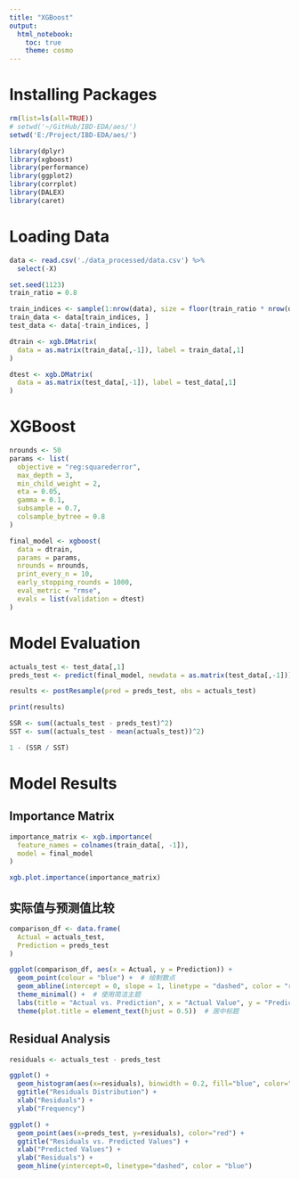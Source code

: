 ```yaml
---
title: "XGBoost"
output: 
  html_notebook:
    toc: true
    theme: cosmo
---
```


# Installing Packages

```r
rm(list=ls(all=TRUE))
# setwd('~/GitHub/IBD-EDA/aes/')
setwd('E:/Project/IBD-EDA/aes/')
```

```r
library(dplyr)
library(xgboost)
library(performance)
library(ggplot2)
library(corrplot)
library(DALEX)
library(caret)
```

# Loading Data

```r
data <- read.csv('./data_processed/data.csv') %>%
  select(-X)
```

```r
set.seed(1123)
train_ratio = 0.8

train_indices <- sample(1:nrow(data), size = floor(train_ratio * nrow(data)))
train_data <- data[train_indices, ]
test_data <- data[-train_indices, ]
```

```r
dtrain <- xgb.DMatrix(
  data = as.matrix(train_data[,-1]), label = train_data[,1]
)

dtest <- xgb.DMatrix(
  data = as.matrix(test_data[,-1]), label = test_data[,1]
)

```

# XGBoost

```r
nrounds <- 50
params <- list(
  objective = "reg:squarederror",
  max_depth = 3,
  min_child_weight = 2,
  eta = 0.05,
  gamma = 0.1,
  subsample = 0.7,
  colsample_bytree = 0.8
)

final_model <- xgboost(
  data = dtrain, 
  params = params, 
  nrounds = nrounds, 
  print_every_n = 10, 
  early_stopping_rounds = 1000, 
  eval_metric = "rmse", 
  evals = list(validation = dtest)
)

```

# Model Evaluation

```r
actuals_test <- test_data[,1]
preds_test <- predict(final_model, newdata = as.matrix(test_data[,-1]))

results <- postResample(pred = preds_test, obs = actuals_test)

print(results)

```
```r
SSR <- sum((actuals_test - preds_test)^2)
SST <- sum((actuals_test - mean(actuals_test))^2)

1 - (SSR / SST)
```

# Model Results

## Importance Matrix

```r
importance_matrix <- xgb.importance(
  feature_names = colnames(train_data[, -1]), 
  model = final_model
)

xgb.plot.importance(importance_matrix)
```

## 实际值与预测值比较

```r
comparison_df <- data.frame(
  Actual = actuals_test, 
  Prediction = preds_test
)

ggplot(comparison_df, aes(x = Actual, y = Prediction)) +
  geom_point(colour = "blue") +  # 绘制散点
  geom_abline(intercept = 0, slope = 1, linetype = "dashed", color = "red") +  # 添加等值线
  theme_minimal() +  # 使用简洁主题
  labs(title = "Actual vs. Prediction", x = "Actual Value", y = "Prediction Value") +  # 添加图标题和轴标题
  theme(plot.title = element_text(hjust = 0.5))  # 居中标题

```

## Residual Analysis

```r
residuals <- actuals_test - preds_test

ggplot() + 
  geom_histogram(aes(x=residuals), binwidth = 0.2, fill="blue", color="black") + 
  ggtitle("Residuals Distribution") +
  xlab("Residuals") +
  ylab("Frequency")

```

```r
ggplot() +
  geom_point(aes(x=preds_test, y=residuals), color="red") +
  ggtitle("Residuals vs. Predicted Values") +
  xlab("Predicted Values") +
  ylab("Residuals") +
  geom_hline(yintercept=0, linetype="dashed", color = "blue")

```